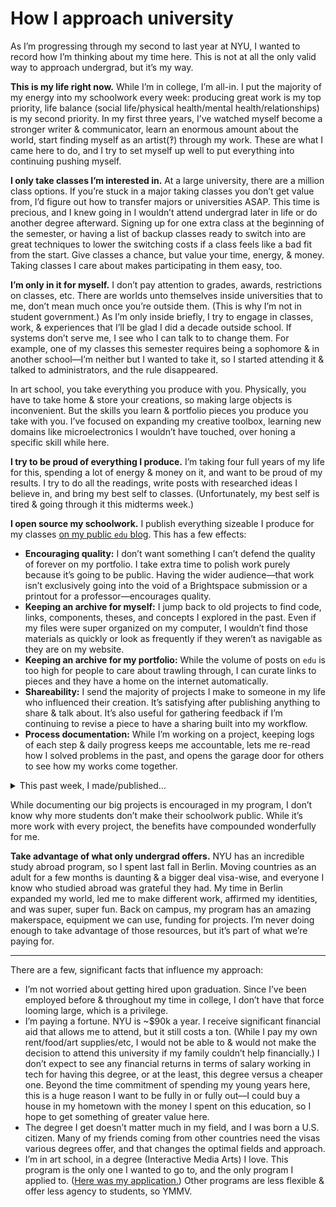 # How I approach university

As I’m progressing through my second to last year at NYU, I wanted to record how I’m thinking about my time here. This is not at all the only valid way to approach undergrad, but it’s my way.

**This is my life right now.** While I’m in college, I’m all-in. I put the majority of my energy into my schoolwork every week: producing great work is my top priority, life balance (social life/physical health/mental health/relationships) is my second priority. In my first three years, I’ve watched myself become a stronger writer & communicator, learn an enormous amount about the world, start finding myself as an artist(‽) through my work. These are what I came here to do, and I try to set myself up well to put everything into continuing pushing myself.

**I only take classes I’m interested in.** At a large university, there are a million class options. If you’re stuck in a major taking classes you don’t get value from, I’d figure out how to transfer majors or universities ASAP. This time is precious, and I knew going in I wouldn’t attend undergrad later in life or do another degree afterward. Signing up for one extra class at the beginning of the semester, or having a list of backup classes ready to switch into are great techniques to lower the switching costs if a class feels like a bad fit from the start. Give classes a chance, but value your time, energy, & money. Taking classes I care about makes participating in them easy, too.

**I’m only in it for myself.** I don’t pay attention to grades, awards, restrictions on classes, etc. There are worlds unto themselves inside universities that to me, don’t mean much once you’re outside them. (This is why I’m not in student government.) As I’m only inside briefly, I try to engage in classes, work, & experiences that I’ll be glad I did a decade outside school. If systems don’t serve me, I see who I can talk to to change them. For example, one of my classes this semester requires being a sophomore & in another school—I’m neither but I wanted to take it, so I started attending it & talked to administrators, and the rule disappeared.

In art school, you take everything you produce with you. Physically, you have to take home & store your creations, so making large objects is inconvenient. But the skills you learn & portfolio pieces you produce you take with you. I’ve focused on expanding my creative toolbox, learning new domains like microelectronics I wouldn’t have touched, over honing a specific skill while here.

**I try to be proud of everything I produce.** I’m taking four full years of my life for this, spending a lot of energy & money on it, and want to be proud of my results. I try to do all the readings, write posts with researched ideas I believe in, and bring my best self to classes. (Unfortunately, my best self is tired & going through it this midterms week.)

**I open source my schoolwork.** I publish everything sizeable I produce for my classes [on my public `edu` blog](https://edu.lachlanjc.com). This has a few effects:

- **Encouraging quality:** I don’t want something I can’t defend the quality of forever on my portfolio. I take extra time to polish work purely because it’s going to be public. Having the wider audience—that work isn’t exclusively going into the void of a Brightspace submission or a printout for a professor—encourages quality.
- **Keeping an archive for myself:** I jump back to old projects to find code, links, components, theses, and concepts I explored in the past. Even if my files were super organized on my computer, I wouldn’t find those materials as quickly or look as frequently if they weren’t as navigable as they are on my website.
- **Keeping an archive for my portfolio:** While the volume of posts on `edu` is too high for people to care about trawling through, I can curate links to pieces and they have a home on the internet automatically.
- **Shareability:** I send the majority of projects I make to someone in my life who influenced their creation. It’s satisfying after publishing anything to share & talk about. It’s also useful for gathering feedback if I’m continuing to revise a piece to have a sharing built into my workflow.
- **Process documentation:** While I’m working on a project, keeping logs of each step & daily progress keeps me accountable, lets me re-read how I solved problems in the past, and opens the garage door for others to see how my works come together.

<details>
  
<summary>This past week, I made/published…</summary>

- Documentation of [early experiments with vibrating motors](https://edu.lachlanjc.com/2024-02-24_hap_hello_vibrating_motors) with Arduino
- A [2-hour hack](https://edu.lachlanjc.com/2024-03-04_hap_shareable_haptic_experience) I made to add haptics to Safari on Apple Vision Pro, using Liveblocks with an Arduino
- A 4-page [paper about insurgent citizenship](https://edu.lachlanjc.com/2024-03-03_cici_theorizing_global_urbanism_and_citizenship) in the global South
- A [proposal for a paper](https://edu.lachlanjc.com/2024-03-05_fnc_paper_proposal) thinking about the culinary manifestation of venture capital as fast-casual food
- After reading _How the Other Half Ate_, I [interviewed my grandmother](https://edu.lachlanjc.com/2024-03-05_fnc_how_the_other_half_ate) on her diet from the 1930s to present
- I worked on my [web version of visionOS](https://edu.lachlanjc.com/2024-03-06_shm_week_6_dimensions) & tried using Replicate for Stable Diffusion to create panoramic backdrops
    - I linked to an [early draft](https://gist.github.com/lachlanjc/d4dfeea227dce54c50be188d776b4414) of thinking about spatial computing I’m working on
- Researched coal ash, then started learning some Blender 3D modeling, and used Unity for the first time to [put the models in AR](https://edu.lachlanjc.com/2024-03-13_imex_midterm_project)

</details>

While documenting our big projects is encouraged in my program, I don’t know why more students don’t make their schoolwork public. While it’s more work with every project, the benefits have compounded wonderfully for me.

**Take advantage of what only undergrad offers.** NYU has an incredible study abroad program, so I spent last fall in Berlin. Moving countries as an adult for a few months is daunting & a bigger deal visa-wise, and everyone I know who studied abroad was grateful they had. My time in Berlin expanded my world, led me to make different work, affirmed my identities, and was super, super fun. Back on campus, my program has an amazing makerspace, equipment we can use, funding for projects. I’m never doing enough to take advantage of those resources, but it’s part of what we’re paying for.

---

There are a few, significant facts that influence my approach:

- I’m not worried about getting hired upon graduation. Since I’ve been employed before & throughout my time in college, I don’t have that force looming large, which is a privilege.
- I’m paying a fortune. NYU is ~$90k a year. I receive significant financial aid that allows me to attend, but it still costs a ton. (While I pay my own rent/food/art supplies/etc, I would not be able to & would not make the decision to attend this university if my family couldn’t help financially.) I don’t expect to see any financial returns in terms of salary working in tech for having this degree, or at the least, this degree versus a cheaper one. Beyond the time commitment of spending my young years here, this is a huge reason I want to be fully in or fully out—I could buy a house in my hometown with the money I spent on this education, so I hope to get something of greater value here.
- The degree I get doesn’t matter much in my field, and I was born a U.S. citizen. Many of my friends coming from other countries need the visas various degrees offer, and that changes the optimal fields and approach.
- I’m in art school, in a degree (Interactive Media Arts) I love. This program is the only one I wanted to go to, and the only program I applied to. ([Here was my application.](https://nyu.lachlanjc.com)) Other programs are less flexible & offer less agency to students, so YMMV.
